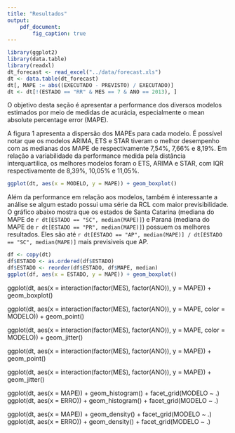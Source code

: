 ```yaml
---
title: "Resultados"
output: 
    pdf_document:
        fig_caption: true
---
```

```r
library(ggplot2)
library(data.table)
library(readxl)
dt_forecast <- read_excel("../data/forecast.xls")
dt <- data.table(dt_forecast)
dt[, MAPE := abs((EXECUTADO - PREVISTO) / EXECUTADO)]
dt <- dt[!(ESTADO == "RR" & MES == 7 & ANO == 2013), ]
```

O objetivo desta seção é apresentar a performance dos diversos modelos estimados por meio de medidas de acurácia, especialmente o mean absolute percentage error (MAPE).

A figura 1 apresenta a dispersão dos MAPEs para cada modelo. É possível notar que os modelos ARIMA, ETS e STAR tiveram o melhor desempenho com as medianas dos MAPE de respectivamente 7,54%, 7,66% e 8,19%. Em relação a variabilidade da performance medida pela distância interquartilica, os melhores modelos foram o ETS, ARIMA e STAR, com IQR respectivamente de 8,39%, 10,05% e 11,05%.

```r
ggplot(dt, aes(x = MODELO, y = MAPE)) + geom_boxplot()
```

Além da performance em relação aos modelos, também é interessante a análise se algum estado possui uma série da RCL com maior previsibilidade. O gráfico abaixo mostra que os estados de Santa Catarina (mediana do MAPE de `r dt[ESTADO == "SC", median(MAPE)]`) e Paraná (mediana do MAPE de `r dt[ESTADO == "PR", median(MAPE)]`) possuem os melhores resultados. Eles são até `r dt[ESTADO == "AP", median(MAPE)] / dt[ESTADO == "SC", median(MAPE)]` mais previsiveis que AP. 

```r
df <- copy(dt)
df$ESTADO <- as.ordered(df$ESTADO)
df$ESTADO <- reorder(df$ESTADO, df$MAPE, median)
ggplot(df, aes(x = ESTADO, y = MAPE)) + geom_boxplot()
```



ggplot(dt, aes(x = interaction(factor(MES), factor(ANO)), y = MAPE)) + geom_boxplot()

ggplot(dt, aes(x = interaction(factor(MES), factor(ANO)), y = MAPE, color = MODELO)) + geom_point()

ggplot(dt, aes(x = interaction(factor(MES), factor(ANO)), y = MAPE, color = MODELO)) + geom_jitter()

ggplot(dt, aes(x = interaction(factor(MES), factor(ANO)), y = MAPE)) + geom_point()

ggplot(dt, aes(x = interaction(factor(MES), factor(ANO)), y = MAPE)) + geom_jitter()

ggplot(dt, aes(x = MAPE)) + geom_histogram() + facet_grid(MODELO ~ .)
ggplot(dt, aes(x = ERRO)) + geom_histogram() + facet_grid(MODELO ~ .)

ggplot(dt, aes(x = MAPE)) + geom_density() + facet_grid(MODELO ~ .)
ggplot(dt, aes(x = ERRO)) + geom_density() + facet_grid(MODELO ~ .)



